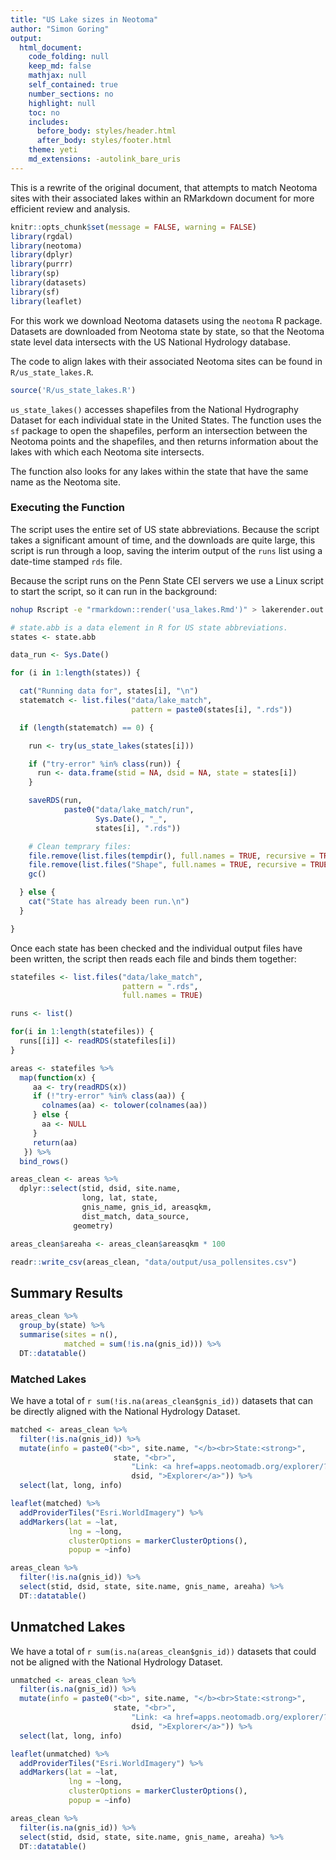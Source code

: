 ```yaml
---
title: "US Lake sizes in Neotoma"
author: "Simon Goring"
output:
  html_document:
    code_folding: null
    keep_md: false
    mathjax: null
    self_contained: true
    number_sections: no
    highlight: null
    toc: no
    includes:
      before_body: styles/header.html
      after_body: styles/footer.html
    theme: yeti
    md_extensions: -autolink_bare_uris
---
```


This is a rewrite of the original document, that attempts to match Neotoma sites with their associated lakes within an RMarkdown document for more efficient review and analysis.

```r

knitr::opts_chunk$set(message = FALSE, warning = FALSE)
library(rgdal)
library(neotoma)
library(dplyr)
library(purrr)
library(sp)
library(datasets)
library(sf)
library(leaflet)

```

For this work we download Neotoma datasets using the `neotoma` R package.  Datasets are downloaded from Neotoma state by state, so that the Neotoma state level data intersects with the US National Hydrology database.

The code to align lakes with their associated Neotoma sites can be found in `R/us_state_lakes.R`.

```r
source('R/us_state_lakes.R')
```

`us_state_lakes()` accesses shapefiles from the National Hydrography Dataset for each individual state in the United States.  The function uses the `sf` package to open the shapefiles, perform an intersection between the Neotoma points and the shapefiles, and then returns information about the lakes with which each Neotoma site intersects.

The function also looks for any lakes within the state that have the same name as the Neotoma site.

### Executing the Function

The script uses the entire set of US state abbreviations.  Because the script takes a significant amount of time, and the downloads are quite large, this script is run through a loop, saving the interim output of the `runs` list using a date-time stamped `rds` file.

Because the script runs on the Penn State CEI servers we use a Linux script to start the script, so it can run in the background:

```bash
nohup Rscript -e "rmarkdown::render('usa_lakes.Rmd')" > lakerender.out 2>&1 &
```

```r

# state.abb is a data element in R for US state abbreviations.
states <- state.abb

data_run <- Sys.Date()

for (i in 1:length(states)) {

  cat("Running data for", states[i], "\n")
  statematch <- list.files("data/lake_match",
                           pattern = paste0(states[i], ".rds"))

  if (length(statematch) == 0) {

    run <- try(us_state_lakes(states[i]))

    if ("try-error" %in% class(run)) {
      run <- data.frame(stid = NA, dsid = NA, state = states[i])
    }

    saveRDS(run,
            paste0("data/lake_match/run",
                   Sys.Date(), "_",
                   states[i], ".rds"))

    # Clean temprary files:
    file.remove(list.files(tempdir(), full.names = TRUE, recursive = TRUE))
    file.remove(list.files("Shape", full.names = TRUE, recursive = TRUE))
    gc()

  } else {
    cat("State has already been run.\n")
  }

}

```

Once each state has been checked and the individual output files have been written, the script then reads each file and binds them together:

```r

statefiles <- list.files("data/lake_match",
                         pattern = ".rds",
                         full.names = TRUE)

runs <- list()

for(i in 1:length(statefiles)) {
  runs[[i]] <- readRDS(statefiles[i])
}

areas <- statefiles %>%
  map(function(x) {
     aa <- try(readRDS(x))
     if (!"try-error" %in% class(aa)) {
       colnames(aa) <- tolower(colnames(aa))
     } else {
       aa <- NULL
     }
     return(aa)
   }) %>%
  bind_rows()

areas_clean <- areas %>%
  dplyr::select(stid, dsid, site.name,
                long, lat, state,
                gnis_name, gnis_id, areasqkm,
                dist_match, data_source,
              geometry)

areas_clean$areaha <- areas_clean$areasqkm * 100

readr::write_csv(areas_clean, "data/output/usa_pollensites.csv")

```

## Summary Results

```r
areas_clean %>%
  group_by(state) %>%
  summarise(sites = n(),
            matched = sum(!is.na(gnis_id))) %>%
  DT::datatable()
```

### Matched Lakes

We have a total of `r sum(!is.na(areas_clean$gnis_id))` datasets that can be directly aligned with the National Hydrology Dataset.

```r

matched <- areas_clean %>%
  filter(!is.na(gnis_id)) %>%
  mutate(info = paste0("<b>", site.name, "</b><br>State:<strong>",
                       state, "<br>",
                           "Link: <a href=apps.neotomadb.org/explorer/?dsid=",
                           dsid, ">Explorer</a>")) %>%
  select(lat, long, info)

leaflet(matched) %>%
  addProviderTiles("Esri.WorldImagery") %>%
  addMarkers(lat = ~lat,
             lng = ~long,
             clusterOptions = markerClusterOptions(),
             popup = ~info)
```

```r

areas_clean %>%
  filter(!is.na(gnis_id)) %>%
  select(stid, dsid, state, site.name, gnis_name, areaha) %>%
  DT::datatable()
```

## Unmatched Lakes

We have a total of `r sum(is.na(areas_clean$gnis_id))` datasets that could not be aligned with the National Hydrology Dataset.

```r

unmatched <- areas_clean %>%
  filter(is.na(gnis_id)) %>%
  mutate(info = paste0("<b>", site.name, "</b><br>State:<strong>",
                       state, "<br>",
                           "Link: <a href=apps.neotomadb.org/explorer/?dsid=",
                           dsid, ">Explorer</a>")) %>%
  select(lat, long, info)

leaflet(unmatched) %>%
  addProviderTiles("Esri.WorldImagery") %>%
  addMarkers(lat = ~lat,
             lng = ~long,
             clusterOptions = markerClusterOptions(),
             popup = ~info)
```

```r

areas_clean %>%
  filter(is.na(gnis_id)) %>%
  select(stid, dsid, state, site.name, gnis_name, areaha) %>%
  DT::datatable()
```
